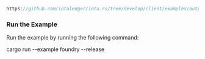 
<DotEnvWarning/>

```rust reference
https://github.com/iotaledger/iota.rs/tree/develop/client/examples/output/foundry.rs
```

### Run the Example

Run the example by running the following command:

<CodeBlock className="language-bash">
    cargo run --example foundry --release
</CodeBlock>
